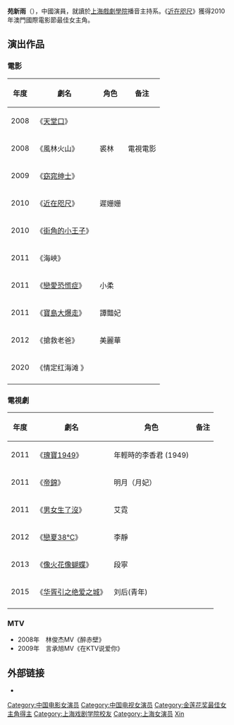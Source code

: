 {{BLP unsourced|time=2021-04-16T08:39:56+00:00}}
{{藝人
| 姓名 = 苑新雨
| 類型 = 女演員
| 羅馬拼音 = 
| 英文名 = Renee Yuan
| 國籍 = {{PRC}}
| 出生日期 = {{birth date and age|1989|6|26}}
| 出生地點 = {{CHN}}[[上海|上海]]
| 逝世日期 =  
| 逝世地點 = 
| 職業 = 
| 教育程度= [[上海戲劇學院|上海戲劇學院]]播音主持系
| 宗教信仰 = 
| 配偶 = 己婚(2013年-)
| 兒女 = 小福丁<br>　- {{birth_date_and _age|2015|03|21}}
| 出道作 = 《天堂口》
| 出道日期 = 
| 代表作 = 
| 活躍年代 = 2008年至今
| 經紀公司 = 
| 網站 = [http://weibo.com/yuanxinyu 苑新雨Renee的新浪微博]
| IMDb = 3441770
}}
'''苑新雨'''（{{bd|1989年|6月26日| }}），中國演員，就讀於[[上海戲劇學院|上海戲劇學院]]播音主持系。《[[近在咫尺|近在咫尺]]》獲得2010年澳門國際電影節最佳女主角。

==演出作品==
===電影===
{| class="wikitable" 
|-
! 年度 ||  劇名 ||角色  ||  备注
|-
| 2008 ||《[[天堂口|天堂口]]》|| || 
|-
| 2008 ||《風林火山》||裘林 || 電視電影
|-
| 2009 ||《[[窈窕绅士|窈窕绅士]]》|| || 
|-
| 2010 ||《[[近在咫尺|近在咫尺]]》||遲姗姗|| 
|-
| 2010 ||《[[街角的小王子|街角的小王子]]》|| || 
|-
| 2011 ||《海峽》|||| 
|-
| 2011 ||《[[戀愛恐慌症|戀愛恐慌症]]》||小柔|| 
|-
| 2011 ||《[[寶島大爆走|寶島大爆走]]》||譚豔妃|| 
|-
|2012
|《搶救老爸》
|美麗華
|
|-
| 2020 ||《情定红海滩 》|| || 
|-
|}

===電視劇===
{|class="wikitable"
!'''年度'''|| '''劇名''' || ''' 角色'''|| '''备注'''
|-
| 2011 ||《[[瑰寶1949|瑰寶1949]]》||年輕時的李香君 (1949)||
|-
| 2011 ||《[[帝錦|帝錦]]》||明月（月妃）||
|-
| 2011 ||《[[男女生了沒|男女生了沒]]》||艾霓||
|-
| 2012 ||《[[戀夏38℃|戀夏38℃]]》||李靜||
|-
| 2013 ||《[[像火花像蝴蝶|像火花像蝴蝶]]》||段寧||
|-
| 2015 ||《[[华胥引之绝爱之城|华胥引之绝爱之城]]》||刘后(青年)||
|-
|}

===MTV===
* 2008年　林俊杰MV《醉赤壁》
* 2009年　言承旭MV《在KTV说爱你》

==外部链接==
*{{sinaweibo|yuanxinyu|苑新雨}}

{{金莲花奖最佳女主角}}

{{DEFAULTSORT:Yuan xinyu}}
[[Category:中国电影女演员|Category:中国电影女演员]]
[[Category:中国电视女演员|Category:中国电视女演员]]
[[Category:金莲花奖最佳女主角得主|Category:金莲花奖最佳女主角得主]]
[[Category:上海戏剧学院校友|Category:上海戏剧学院校友]]
[[Category:上海女演员|Category:上海女演员]]
[[Category:苑姓|Xin]]